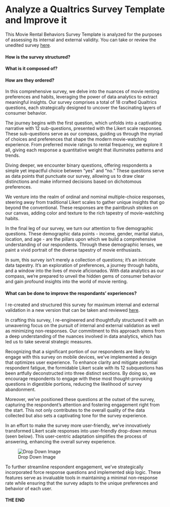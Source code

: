 # Analyze a Qualtrics Survey Template and Improve it

This Movie Rental Behaviors Survey Template is analyzed for the purposes of assessing its internal and external validity. You can take or review the unedited survey [here](https://utdallas.qualtrics.com/jfe/form/SV_5dOAMCIH7ZQqb8G).

#### How is the survey structured?

#### What is it composed of?

#### How are they ordered?

In this comprehensive survey, we delve into the nuances of movie renting preferences and habits, leveraging the power of data analytics to extract meaningful insights. Our survey comprises a total of 18 crafted Qualtrics questions, each strategically designed to uncover the fascinating layers of consumer behavior.

The journey begins with the first question, which unfolds into a captivating narrative with 12 sub-questions, presented with the Likert scale responses. These sub-questions serve as our compass, guiding us through the myriad of choices and preferences that shape the modern movie-watching experience. From preferred movie ratings to rental frequency, we explore it all, giving each response a quantitative weight that illuminates patterns and trends.

Diving deeper, we encounter binary questions, offering respondents a simple yet impactful choice between "yes" and "no." These questions serve as data points that punctuate our survey, allowing us to draw clear distinctions and make informed decisions based on dichotomous preferences.

We venture into the realm of ordinal and nominal multiple-choice responses, steering away from traditional Likert scales to gather unique insights that go beyond the conventional. These responses are the paintbrush strokes on our canvas, adding color and texture to the rich tapestry of movie-watching habits.

In the final leg of our survey, we turn our attention to five demographic questions. These demographic data points - income, gender, marital status, location, and age - are the pillars upon which we build a comprehensive understanding of our respondents. Through these demographic lenses, we paint a vivid portrait of the diverse tapestry of movie enthusiasts.

In sum, this survey isn't merely a collection of questions; it's an intricate data tapestry. It's an exploration of preferences, a journey through habits, and a window into the lives of movie aficionados. With data analytics as our compass, we're prepared to unveil the hidden gems of consumer behavior and gain profound insights into the world of movie renting.

#### What can be done to improve the respondants' experiences?

I re-created and structured this survey for maximum internal and external validation in a new version that can be taken and reviewed [here](https://utdallas.qualtrics.com/jfe/form/SV_41lep7uoARDxEN0).

In crafting this survey, I re-engineered and thoughtfully structured it with an unwavering focus on the pursuit of internal and external validation as well as minimizing non-responses. Our commitment to this approach stems from a deep understanding of the nuances involved in data analytics, which has led us to take several strategic measures.

Recognizing that a significant portion of our respondents are likely to engage with this survey on mobile devices, we've implemented a design that optimizes user experience. To enhance clarity and mitigate potential respondent fatigue, the formidable Likert scale with its 12 subquestions has been artfully deconstructed into three distinct sections. By doing so, we encourage respondents to engage with these most thought-provoking questions in digestible portions, reducing the likelihood of survey abandonment.

Moreover, we've positioned these questions at the outset of the survey, capturing the respondent's attention and fostering engagement right from the start. This not only contributes to the overall quality of the data collected but also sets a captivating tone for the survey experience.

In an effort to make the survey more user-friendly, we've innovatively transformed Likert scale responses into user-friendly drop-down menus (seen below). This user-centric adaptation simplifies the process of answering, enhancing the overall survey experience.

![Drop Down Image](/Screenshot(assignment1))

To further streamline respondent engagement, we've strategically incorporated force response questions and implemented skip logic. These features serve as invaluable tools in maintaining a minimal non-response rate while ensuring that the survey adapts to the unique preferences and behavior of each user.

#### THE END
